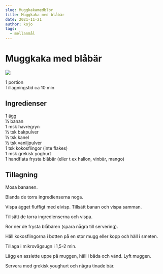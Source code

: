 ```yaml
---
slug: Muggkakamedblbr
title: Muggkaka med blåbär
date: 2021-11-21
author: kojo
tags:
  - mellanmål
---
```


# Muggkaka med blåbär

![](../images/d2c79503-21aa-4963-85ee-9efb01a9d99c.png)



1 portion <br/>
Tillagningstid ca 10 min

 ## Ingredienser

1 ägg <br/>
½ banan <br/>
1 msk havregryn <br/>
½ tsk bakpulver <br/>
½ tsk kanel <br/>
½ tsk vaniljpulver <br/>
1 tsk kokosflingor (inte flakes) <br/>
1 msk grekisk yoghurt <br/>
1 handflata frysta blåbär (eller t ex hallon, vinbär, mango) 

 ## Tillagning

Mosa bananen. 

Blanda de torra ingredienserna noga. 

Vispa ägget fluffigt med elvisp. Tillsätt banan och vispa samman.

Tillsätt de torra ingredienserna och vispa. 

Rör ner de frysta blåbären (spara några till servering). 

Häll kokosflingorna i botten på en stor mugg eller kopp och häll i smeten. 

Tillaga i mikrovågsugn i 1,5-2 min. 

Lägg en assiette uppe på muggen, håll i båda och vänd. Lyft muggen. 

Servera med grekisk youghurt och några tinade bär.
